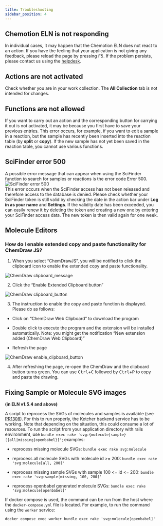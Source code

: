 ```yaml
---
title: Troubleshooting
sidebar_position: 4
---
```


## Chemotion ELN is not responding

In individual cases, it may happen that the Chemotion ELN does not react to an action. If you have the feeling that your application is not giving any feedback, please reload the page by pressing <kbd>F5</kbd>. If the problem persists, please contact us using the [helpdesk](/helpdesk).

## Actions are not activated

Check whether you are in your work collection. The **All Collection** tab is not intended for changes.

## Functions are not allowed

If you want to carry out an action and the corresponding button for carrying it out is not activated, it may be because you first have to save your previous entries. This error occurs, for example, if you want to edit a sample in a reaction, but the sample has recently been inserted into the reaction table (by **split** or **copy**). If the new sample has not yet been saved in the reaction table, you cannot use various functions.

## SciFinder error 500

A possible error message that can appear when using the SciFinder function to search for samples or reactions is the error code Error 500.  
![SciFinder error 500](/img/scifinder_error_500.png)  
This error occurs when the SciFinder access has not been released and therefore access to the database is denied. Please check whether your SciFinder token is still valid by checking the date in the action bar under **Log in as your name** and **Settings**. If the validity date has been exceeded, you can easily renew it by deleting the token and creating a new one by entering your SciFinder access data. The new token is then valid again for one week.

## Molecule Editors

### How do I enable extended copy and paste functionality for ChemDraw JS?

1. When you select “ChemDrawJS”, you will be notified to click the clipboard icon to enable the extended copy and paste functionality.

![ChemDraw clipboard_message](/img/chemdraw_clipboard_msg.png)

2. Click the “Enable Extended Clipboard button”

![ChemDraw clipboard_button](/img/chemdraw_clipboard_button.png)

3. The instruction to enable the copy and paste function is displayed. Please do as follows:

- Click on “ChemDraw Web Clipboard” to download the program

- Double click to execute the program and the extension will be installed automatically. Note: you might get the notification “New extension added (ChemDraw Web Clipboard)”

- Refresh the page

![ChemDraw enable_clipboard_button](/img/chemdraw_clipboard_steps.png)

4. After refreshing the page, re-open the ChemDraw and the clipboard button turns green. You can use <kbd>Ctrl</kbd>+<kbd>C</kbd> followed by <kbd>Ctrl</kbd>+<kbd>P</kbd> to copy and paste the drawing.

## Fixing Sample or Molecule SVG images

**(in ELN v1.5.4 and above)**

A script to reprocess the SVGs of molecules and samples is available (see [PR1308](https://github.com/ComPlat/chemotion_ELN/pull/1308/commits/868477dc91cec99b689db2ac93106d04ce8dd694)). For this to run properly, the Ketcher backend service has to be working. Note that depending on the situation, this could consume a lot of resources.
To run the script from your application directory with rails environment, use `bundle exec rake 'svg:{molecule|sample}[{all|missing|openbabel}]'`;
examples:

- reprocess missing molecule SVGs: `bundle exec rake svg:molecule`

- reprocess all molecule SVGs with molecule id >= 200: `bundle exec rake 'svg:molecule[all, 200]'`

- reprocess missing sample SVGs with sample 100 <= id <= 200: `bundle exec rake 'svg:sample[missing, 100, 200]'`

- reprocess openbabel generated molecule SVGs: `bundle exec rake 'svg:molecule[openbabel]'`

If docker compose is used, the command can be run from the host where the `docker-compose.yml` file is located. For example, to run the command using the `worker` service:

```
docker compose exec worker bundle exec rake 'svg:molecule[openbabel]'
```
